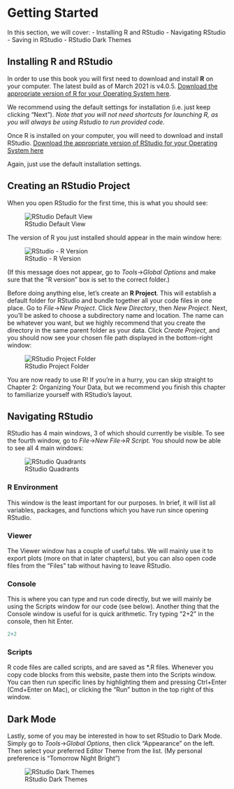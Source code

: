 # Getting Started

In this section, we will cover:
- Installing R and RStudio
- Navigating RStudio
- Saving in RStudio
- RStudio Dark Themes

## Installing R and RStudio
In order to use this book you will first need to download and install **R** on your computer. The latest build as of March 2021 is v4.0.5. [Download the appropriate version of R for your Operating System here](https://utstat.toronto.edu/cran/).

We recommend using the default settings for installation (i.e. just keep clicking "Next"). *Note that you will not need shortcuts for launching R, as you will always be using Rstudio to run provided code.*

Once R is installed on your computer, you will need to download and install RStudio. [Download the appropriate version of RStudio for your Operating System here](https://www.rstudio.com/products/rstudio/download/#download)

Again, just use the default installation settings.


## Creating an RStudio Project

When you open RStudio for the first time, this is what you should see:

![RStudio Default View](images/Rstudio_startup.png)

The version of R you just installed should appear in the main window here:

![RStudio - R Version](images/Rstudio_Rversion_consolezoom.png)

(If this message does not appear, go to *Tools*->*Global Options* and make sure that the "R version" box is set to the correct folder.)


Before doing anything else, let's create an **R Project**. This will establish a default folder for RStudio and bundle together all your code files in one place.
Go to *File*->*New Project*. Click *New Directory*, then *New Project*. Next, you'll be asked to choose a subdirectory name and location. The name can be whatever you want, but we highly recommend that you create the directory in the same parent folder as your data. Click *Create Project*, and you should now see your chosen file path displayed in the bottom-right window:

![RStudio Project Folder](images/Rstudio_Rproj.png)

You are now ready to use R! If you're in a hurry, you can skip straight to Chapter 2: Organizing Your Data, but we recommend you finish this chapter to familiarize yourself with RStudio's layout.

## Navigating RStudio

RStudio has 4 main windows, 3 of which should currently be visible. To see the fourth window, go to *File*->*New File*->*R Script*. You should now be able to see all 4 main windows:

![RStudio Quadrants](images/Rstudio_quadrants.png)

### R Environment
This window is the least important for our purposes. In brief, it will list all variables, packages, and functions which you have run since opening RStudio.

### Viewer
The Viewer window has a couple of useful tabs. We will mainly use it to export plots (more on that in later chapters), but you can also open code files from the "Files" tab without having to leave RStudio. 

### Console
This is where you can type and run code directly, but we will mainly be using the Scripts window for our code (see below). Another thing that the Console window is useful for is quick arithmetic. Try typing "2+2" in the console, then hit Enter.

``` r
2+2
```


### Scripts
R code files are called scripts, and are saved as \*.R files. Whenever you copy code blocks from this website, paste them into the Scripts window. You can then run specific lines by highlighting them and pressing Ctrl+Enter (Cmd+Enter on Mac), or clicking the "Run" button in the top right of this window.


## Dark Mode

Lastly, some of you may be interested in how to set RStudio to Dark Mode. Simply go to *Tools*->*Global Options*, then click "Appearance" on the left. Then select your preferred Editor Theme from the list. (My personal preference is "Tomorrow Night Bright")

![RStudio Dark Themes](images/Rstudio_darkthemes.png)


